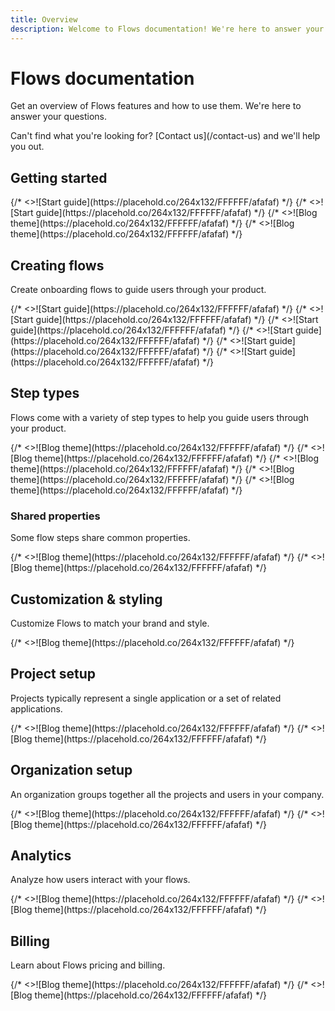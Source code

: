 ```yaml
---
title: Overview
description: Welcome to Flows documentation! We're here to answer your questions.
---
```



# Flows documentation

Get an overview of Flows features and how to use them. We're here to answer your questions.

<BetterCallout variant="info">
  Can't find what you're looking for? [Contact us](/contact-us) and we'll help you out.
</BetterCallout>

## Getting started

<Cards num={3}>
  <Cards.Card image arrow title="Install Flows" href="/getting-started/install-flows">
    {/* <>![Start guide](https://placehold.co/264x132/FFFFFF/afafaf)</> */}
  </Cards.Card>
  <Cards.Card image arrow title="Identify users" href="/getting-started/identify-users">
    {/* <>![Start guide](https://placehold.co/264x132/FFFFFF/afafaf)</> */}
  </Cards.Card>
  <Cards.Card image arrow title="Concepts" href="/getting-started/concepts">
    {/* <>![Blog theme](https://placehold.co/264x132/FFFFFF/afafaf)</> */}
  </Cards.Card>
  <Cards.Card image arrow title="Demo video" target="_blank" href={links.demoVideo}>
    {/* <>![Blog theme](https://placehold.co/264x132/FFFFFF/afafaf)</> */}
  </Cards.Card>
</Cards>

## Creating flows

Create onboarding flows to guide users through your product.

<Cards num={3}>
  <Cards.Card image arrow title="Steps editor" href="/creating-flows/steps-editor">
    {/* <>![Start guide](https://placehold.co/264x132/FFFFFF/afafaf)</> */}
  </Cards.Card>
  <Cards.Card image arrow title="Start a flow" href="/creating-flows/start-flow">
    {/* <>![Start guide](https://placehold.co/264x132/FFFFFF/afafaf)</> */}
  </Cards.Card>
  <Cards.Card image arrow title="Frequency" href="/creating-flows/frequency">
    {/* <>![Start guide](https://placehold.co/264x132/FFFFFF/afafaf)</> */}
  </Cards.Card>
  <Cards.Card image arrow title="Targeting" href="/creating-flows/targeting">
    {/* <>![Start guide](https://placehold.co/264x132/FFFFFF/afafaf)</> */}
  </Cards.Card>
  <Cards.Card image arrow title="Preview flow" href="/creating-flows/preview">
    {/* <>![Start guide](https://placehold.co/264x132/FFFFFF/afafaf)</> */}
  </Cards.Card>
  <Cards.Card image arrow title="Enable flow" href="/creating-flows/enable-flow">
    {/* <>![Start guide](https://placehold.co/264x132/FFFFFF/afafaf)</> */}
  </Cards.Card>
</Cards>

## Step types

Flows come with a variety of step types to help you guide users through your product.

<Cards num={3}>
  <Cards.Card image arrow title="Tooltip" href="/step-types/tooltip">
    {/* <>![Blog theme](https://placehold.co/264x132/FFFFFF/afafaf)</> */}
  </Cards.Card>
  <Cards.Card image arrow title="Modal" href="/step-types/modal">
    {/* <>![Blog theme](https://placehold.co/264x132/FFFFFF/afafaf)</> */}
  </Cards.Card>
  <Cards.Card image arrow title="Banner" href="/step-types/banner">
    {/* <>![Blog theme](https://placehold.co/264x132/FFFFFF/afafaf)</> */}
  </Cards.Card>
  <Cards.Card image arrow title="Wait" href="/step-types/wait">
    {/* <>![Blog theme](https://placehold.co/264x132/FFFFFF/afafaf)</> */}
  </Cards.Card>
  <Cards.Card image arrow title="Fork" href="/step-types/fork">
    {/* <>![Blog theme](https://placehold.co/264x132/FFFFFF/afafaf)</> */}
  </Cards.Card>
</Cards>

### Shared properties

Some flow steps share common properties.

<Cards num={3}>
  <Cards.Card
    image
    arrow
    title="Footer properties"
    href="/step-types/shared-properties/footer-properties"
  >
    {/* <>![Blog theme](https://placehold.co/264x132/FFFFFF/afafaf)</> */}
  </Cards.Card>
  <Cards.Card
    image
    arrow
    title="Wait properties"
    href="/step-types/shared-properties/wait-properties"
  >
    {/* <>![Blog theme](https://placehold.co/264x132/FFFFFF/afafaf)</> */}
  </Cards.Card>
</Cards>

## Customization & styling

Customize Flows to match your brand and style.

<Cards num={3}>
  <Cards.Card image arrow title="Custom styles" href="/customization-and-styling/custom-styles">
    {/* <>![Blog theme](https://placehold.co/264x132/FFFFFF/afafaf)</> */}
  </Cards.Card>
</Cards>

## Project setup

Projects typically represent a single application or a set of related applications.

<Cards num={3}>
  <Cards.Card image arrow title="Projects" href="/project-setup/projects">
    {/* <>![Blog theme](https://placehold.co/264x132/FFFFFF/afafaf)</> */}
  </Cards.Card>
  <Cards.Card image arrow title="Project domains" href="/project-setup/project-domains">
    {/* <>![Blog theme](https://placehold.co/264x132/FFFFFF/afafaf)</> */}
  </Cards.Card>
</Cards>

## Organization setup

An organization groups together all the projects and users in your company.

<Cards num={3}>
  <Cards.Card image arrow title="Organizations" href="/organization-setup/organizations">
    {/* <>![Blog theme](https://placehold.co/264x132/FFFFFF/afafaf)</> */}
  </Cards.Card>
  <Cards.Card image arrow title="Manage members" href="/organization-setup/manage-members">
    {/* <>![Blog theme](https://placehold.co/264x132/FFFFFF/afafaf)</> */}
  </Cards.Card>
</Cards>

## Analytics

Analyze how users interact with your flows.

<Cards num={3}>
  <Cards.Card image arrow title="Flow insights" href="/analytics/flow-insights">
    {/* <>![Blog theme](https://placehold.co/264x132/FFFFFF/afafaf)</> */}
  </Cards.Card>
  <Cards.Card image arrow title="Integrations" href="/analytics/integrations">
    {/* <>![Blog theme](https://placehold.co/264x132/FFFFFF/afafaf)</> */}
  </Cards.Card>
</Cards>

## Billing

Learn about Flows pricing and billing.

<Cards num={3}>
  <Cards.Card image arrow title="Limits" href="/billing/limits">
    {/* <>![Blog theme](https://placehold.co/264x132/FFFFFF/afafaf)</> */}
  </Cards.Card>
  <Cards.Card image arrow title="Estimating usage and costs" href="/billing/estimating-usage-costs">
    {/* <>![Blog theme](https://placehold.co/264x132/FFFFFF/afafaf)</> */}
  </Cards.Card>
</Cards>
